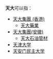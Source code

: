 '''天大'''可以指：
*[[天大集團_(香港)|天大集團 (香港)]]
** [[天大藥業|天大藥業]]
* [[天大集團(安徽)|天大集團(安徽)]]
** [[天大石油管材|天大石油管材]]
*[[天津大学|天津大学]]
*[[天安门民主大学|天安门民主大学]]
{{disambig|cat=二字消歧义}}